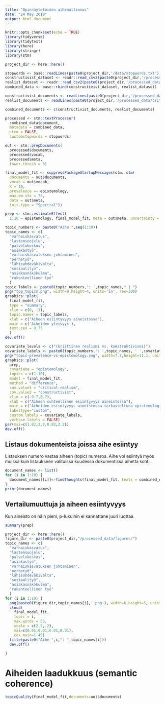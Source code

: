 ```yaml
---
title: "Opinnäytetöiden aihemallinnus"
date: "24 May 2018"
output: html_document
---
```


```r
knitr::opts_chunk$set(echo = TRUE)
library(tidyverse)
library(tidytext)
library(here)
library(stringr)
library(stm)

```


```r
project_dir <- here::here()

stopwords <- base::readLines(paste0(project_dir,'/data/stopwords.txt'))
constructivist_dataset <- readr::read_csv2(paste0(project_dir,'/processed_data/constructivist-dataset.csv'))
realist_dataset <- readr::read_csv2(paste0(project_dir,'/processed_data/critical-realist-dataset.csv'))
combined_data <- base::rbind(constructivist_dataset, realist_dataset)

constructivist_documents <- readLines(paste0(project_dir,'/processed_data/constructivist-documents.txt'))
realist_documents <- readLines(paste0(project_dir,'/processed_data/critical-realist-documents.txt'))

combined_documents <- c(constructivist_documents, realist_documents)

processed <- stm::textProcessor(
  combined_data$document,
  metadata = combined_data,
  stem = FALSE,
  customstopwords = stopwords)

out <- stm::prepDocuments(
  processed$documents,
  processed$vocab,
  processed$meta,
  lower.thresh = 3)

```

```r
final_model_fit <- suppressPackageStartupMessages(stm::stm(
  documents = out$documents,
  vocab = out$vocab,
  K = 10,
  prevalence =~ epistemology,
  max.em.its = 75,
  data = out$meta,
  init.type = "Spectral"))
```



```r
prep <- stm::estimateEffect(
  1:10 ~ epistemology, final_model_fit, meta = out$meta, uncertainty = "Global")
```

```r
topic_numbers <- paste0("Aihe ",seq(1:10))
topic_names <- c(
  "varhaiskasvatus",
  "lastensuojelu",
  "palvelukeskus",
  "asiakastyö",
  "varhaiskasvatuksen johtaminen",
  "perhetyö",
  "lähisuhdeväkivalta",
  "sosiaalityö",
  "asiakasnäkökulma",
  "rakenteellinen työ"
  )
topic_labels <- paste0(topic_numbers,': ',topic_names," | ")
png("top_topics.png", width=9,height=4, units='in', res=300)
graphics::plot(
  final_model_fit,
  type = "summary",
  xlim = c(0, .3),
  topic.names = topic_labels,
  xlab = c("Aiheen esiintyvyys aineistossa"),
  main = c('Aiheiden yleisyys'),
  text.cex = 0.75
  )
dev.off()
```

```r
covariate_levels <- c("(kriittinen realismi vs. konstruktivismi)")
covariate_labels <- paste0(topic_numbers,': ',topic_names, ' ',covariate_levels)
png("topic-prevalence-vs-epistomology.png", width=7.7,height=11.1, units='in', res=300)
graphics::plot(
  prep,
  covariate = "epistemology",
  topics = c(1:10),
  model = final_model_fit,
  method = "difference",
  cov.value1 = "critical-realism",
  cov.value2 = "constructivist",
  xlim = c(-0.7,0.7),
  xlab = c("Aiheen suhteellinen esiintyvyys aineistossa"),
  main = c("Aiheiden esiintyvyys aineistossa tarkasteltuna epistemologian suhteen"),
  labeltype="custom",
  custom.labels = covariate_labels,
  verbose.labels = FALSE)
par(mai=c(1.02,2.2,0.82,2.2))
dev.off()
```

## Listaus dokumenteista joissa aihe esiintyy

Listauksen numero vastaa aiheen (topic) numeroa. Aihe voi esiintyä myös muissa kuin listaukseen valituissa kuudessa dokumentissa aihetta kohti.

```r
document_names <- list()
for (i in 1:10) {
  document_names[[i]]<-findThoughts(final_model_fit, texts = combined_documents,n = 10, topics = i)$docs[[1]]
}
print(document_names)
```

## Vertailumuuttuja ja aiheen esiintyvyys

Kun aineisto on näin pieni, p-lukuihin ei kannattane juuri luottaa.

```r
summary(prep)
```

```r
project_dir <- here::here()
figure_dir <- paste0(project_dir,"/processed_data/figures/")
topic_names <- c(
  "varhaiskasvatus",
  "lastensuojelu",
  "palvelukeskus",
  "asiakastyö",
  "varhaiskasvatuksen johtaminen",
  "perhetyö",
  "lähisuhdeväkivalta",
  "sosiaalityö",
  "asiakasnäkökulma",
  "rakenteellinen työ"
  )
for (i in 1:10) {
  png(paste0(figure_dir,topic_names[i],'.png'), width=6,height=5, units='in', res=300)
  cloud(
    final_model_fit,
    topic = i,
    max.words = 55,
    scale = c(2.5,.2),
    mai=c(0.01,0.01,0.01,0.01),
    cex.main=1.45)
  title(paste0("Aihe ",i,": ",topic_names[i]))
  dev.off()
  
}
```

# Aiheiden laadukkuus (semantic coherence)


```r
topicQuality(final_model_fit,documents=out$documents)
```

